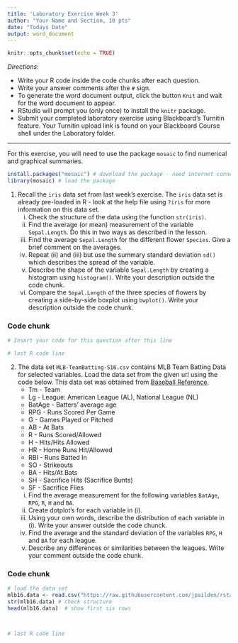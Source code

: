 ```yaml
---
title: 'Laboratory Exercise Week 3'
author: "Your Name and Section, 10 pts"
date: "Todays Date"
output: word_document
---
```


```r
knitr::opts_chunk$set(echo = TRUE)
```

*Directions*: 

* Write your R code inside the code chunks after each question.
* Write your answer comments after the `#` sign.
* To generate the word document output, click the button `Knit` and wait for the word document to appear.
* RStudio will prompt you (only once) to install the `knitr` package.
* Submit your completed laboratory exercise using Blackboard's Turnitin feature. Your Turnitin upload link is found on your Blackboard Course shell under the Laboratory folder.

***

For this exercise, you will need to use the package `mosaic` to find numerical and graphical summaries.

```r
install.packages("mosaic") # download the package - need internet connection
library(mosaic) # load the package
```


1. Recall the `iris` data set from last week's exercise. The `iris` data set is already pre-loaded in R - look at the help file using `?iris` for more information on this data set.   
      i) Check the structure of the data using the function `str(iris)`.   
      ii) Find the average (or mean) measurement of the variable `Sepal.Length`. Do this in two ways as described in the lesson.   
      iii) Find the average `Sepal.Length` for the different flower `Species`. Give a brief comment on the averages.  
      iv) Repeat (ii) and (iii) but use the summary standard deviation `sd()` which describes the spread of the variable.   
      v) Describe the shape of the variable `Sepal.Length` by creating a histogram using `histogram()`.  Write your description outside the code chunk.  
      vi) Compare the `Sepal.Length` of the three species of flowers by creating a side-by-side boxplot using `bwplot()`. Write your description outside the code chunk.
      

### Code chunk
```r
# Insert your code for this question after this line

# last R code line
```


2. The data set `MLB-TeamBatting-S16.csv` contains MLB Team Batting Data for selected variables. Load the data set from the given url using the code below. This data set was obtained from [Baseball Reference](https://www.baseball-reference.com/leagues/MLB/2016-standard-batting.shtml).
    * Tm - Team   
    * Lg - League: American League (AL), National League (NL)  
    * BatAge - Batters’ average age  
    * RPG - Runs Scored Per Game  
    * G - Games Played or Pitched  
    * AB - At Bats  
    * R - Runs Scored/Allowed  
    * H - Hits/Hits Allowed  
    * HR - Home Runs Hit/Allowed  
    * RBI - Runs Batted In  
    * SO - Strikeouts  
    * BA - Hits/At Bats  
    * SH - Sacrifice Hits (Sacrifice Bunts)  
    * SF - Sacrifice Flies  

    i) Find the average measurement for the following variables `BatAge`, `RPG`, `R`, `H` and `BA`.   
    ii) Create dotplot's for each variable in (i).     
    iii) Using your own words, describe the distribution of each variable in (i).   Write your answer outside the code chunck.     
    iv) Find the average and the standard deviation of the variables `RPG`, `H` and `BA` for each league.     
    v) Describe any differences or similarities between the leagues. Write your comment outside the code chunk.
      


### Code chunk
```r
# load the data set
mlb16.data <- read.csv("https://raw.githubusercontent.com/jpailden/rstatlab/master/data/MLB-TeamBatting-S16.csv")
str(mlb16.data) # check structure
head(mlb16.data)  # show first six rows



# last R code line
```



